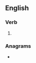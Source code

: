 ==English==

===Verb===
{{head|en|verb form}}

# {{en-past of|sublate}}

===Anagrams===
* {{anagrams|en|a=abdelstu|dustable}}